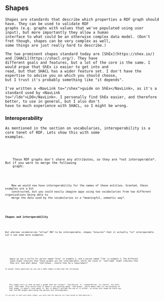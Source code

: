 
<Content>
    <h2 className="subtitle">Shapes</h2>

    Shapes are standards that describe which properties a RDF graph should have. They can be used to validate RDF
    graphs (e.g. graphs with values that we've populated using user input), but more importantly they allow a human
    interface to what could be an otherwise complex data model. (Don't fret though, shapes can be very complex as well,
    some things are just really hard to describe.)

    The two prominent shapes standard today are [ShEx](https://shex.io/) and [SHACL](https://shacl.org/). They have
    different goals and features, but a lot of the core is the same. I would argue that ShEx is easier to get into and
    read, but that SHACL has a wider feature set. I don't have the expertise to advise you on which you should choose,
    but I trust it's probably something like "it depends".

    I've written a <NavLink to="/shex">guide on ShEx</NavLink>, as it's a standard used by <NavLink
    to="/ldo">LDO</NavLink>. I personally find ShEx easier, and therefore better, to use in general, but I also don't
    have to much experience with SHACL, so I might be wrong.
</Content>

<Content>
    <h3 className="subtitle">Interoperability</h3>

    As mentioned in the section on vocabularies, interoperability is a core tenet of RDF. Lets show this with some
    examples.
</Content>

<Code code={personTurtle} id="EX1_personTurtle" language="turtle" noCopy={true}/>
<Code code={organizationTurtle} id="EX1_organizationTurtle" language="turtle" noCopy={true}/>

<Content>
    These RDF graphs don't share any attributes, so they are *not interoperable*. But if you were to merge the following
    graph:
</Content>

<Code code={nameInteroperabilityTurtle} id="EX1_nameInteroperabilityTurtle" language="turtle" noCopy={true}/>

<Content>
    Now we would now have interoperability for the names of these entities. Granted, these examples are a bit
    constructed, but you could easily imagine apps using two vocabularies from two different organizations being able to
    merge the data used by the vocabularies in a *meaningful, semantic way*.
</Content>

<Content>
    <h4 className="subtitle">Shapes and interoperability</h4>

    But whereas vocabularies *allow* RDF to be interoperable, shapes *ensures* that it actually *is* interoperable.
    Let's see some more examples:
</Content>

<Code code={personTurtle} id="EX2_personTurtle" language="turtle" noCopy={true}/>
<Code code={person2Turtle} id="EX2_person2Turtle" language="turtle" noCopy={true}/>

<Content>
    Again we see a turtle for person named "Arne" in example 1, and a person named "Tim" in example 2. The different
    types might indicate that these graphs are not interoperable, while the reuse of `foaf:name` might indicate that
    they are. And what about `foaf:knows`, should that be a requirement?

    To answer these questions we can use a ShEx-shape to describe the following:
</Content>

<Code code={personShape} id="EX2_personShape" language="turtle" noCopy={true}/>

<Content>
    This shape tells us that we want a graph that has *either* `foaf:Person` or `schema:Person` (or *both*), but both
    uses `foaf:name` Also notice that it doesn't say anything about `foaf:knows`, which means that for the purposes of
    that shape, it doesn't care about it. But it doesn't exclude the use of it either, so using this shape we could say
    that the RDF graphs describing the persons are interoperable.

    (If you want to learn more about shapes, you could read the <NavLink to="/shex">guide on ShEx</NavLink>.)
</Content>

